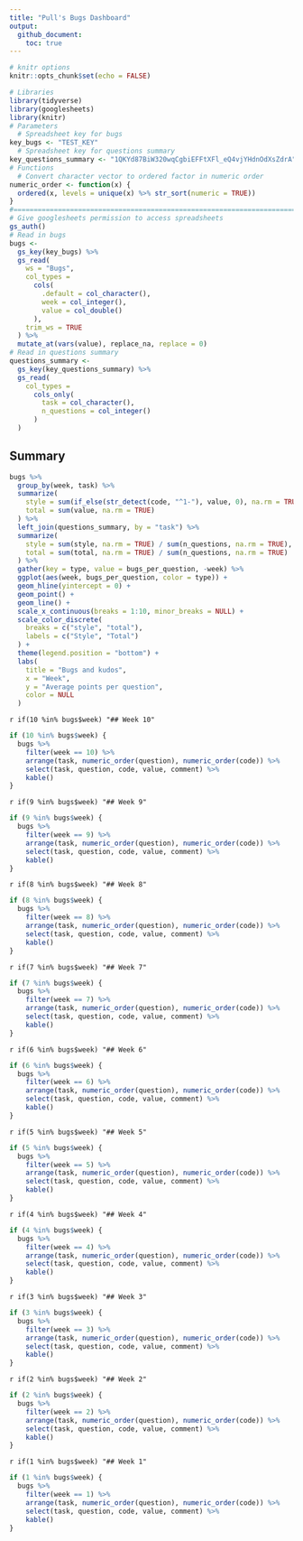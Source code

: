 ```yaml
---
title: "Pull's Bugs Dashboard"
output: 
  github_document:
    toc: true
---
```


```r
# knitr options
knitr::opts_chunk$set(echo = FALSE)
```

```r
# Libraries
library(tidyverse)
library(googlesheets)
library(knitr)
# Parameters
  # Spreadsheet key for bugs
key_bugs <- "TEST_KEY"
  # Spreadsheet key for questions summary
key_questions_summary <- "1QKYd87BiW320wqCgbiEFFtXFl_eQ4vjYHdnOdXsZdrA"
# Functions
  # Convert character vector to ordered factor in numeric order
numeric_order <- function(x) {
  ordered(x, levels = unique(x) %>% str_sort(numeric = TRUE))
}
#===============================================================================
# Give googlesheets permission to access spreadsheets
gs_auth()
# Read in bugs
bugs <- 
  gs_key(key_bugs) %>% 
  gs_read(
    ws = "Bugs",
    col_types = 
      cols(
        .default = col_character(),
        week = col_integer(),
        value = col_double()
      ),
    trim_ws = TRUE
  ) %>% 
  mutate_at(vars(value), replace_na, replace = 0)
# Read in questions summary
questions_summary <- 
  gs_key(key_questions_summary) %>% 
  gs_read(
    col_types = 
      cols_only(
        task = col_character(), 
        n_questions = col_integer()
      )
  )
```

## Summary

```r
bugs %>% 
  group_by(week, task) %>% 
  summarize(
    style = sum(if_else(str_detect(code, "^1-"), value, 0), na.rm = TRUE),
    total = sum(value, na.rm = TRUE)
  ) %>% 
  left_join(questions_summary, by = "task") %>% 
  summarize(
    style = sum(style, na.rm = TRUE) / sum(n_questions, na.rm = TRUE),
    total = sum(total, na.rm = TRUE) / sum(n_questions, na.rm = TRUE)
  ) %>% 
  gather(key = type, value = bugs_per_question, -week) %>% 
  ggplot(aes(week, bugs_per_question, color = type)) +
  geom_hline(yintercept = 0) +
  geom_point() +
  geom_line() +
  scale_x_continuous(breaks = 1:10, minor_breaks = NULL) +
  scale_color_discrete(
    breaks = c("style", "total"),
    labels = c("Style", "Total")
  ) +
  theme(legend.position = "bottom") +
  labs(
    title = "Bugs and kudos",
    x = "Week",
    y = "Average points per question",
    color = NULL
  )
```

`r if(10 %in% bugs$week) "## Week 10"`

```r
if (10 %in% bugs$week) {
  bugs %>% 
    filter(week == 10) %>% 
    arrange(task, numeric_order(question), numeric_order(code)) %>% 
    select(task, question, code, value, comment) %>% 
    kable()
}
```


`r if(9 %in% bugs$week) "## Week 9"`

```r
if (9 %in% bugs$week) {
  bugs %>% 
    filter(week == 9) %>% 
    arrange(task, numeric_order(question), numeric_order(code)) %>% 
    select(task, question, code, value, comment) %>% 
    kable()
}
```


`r if(8 %in% bugs$week) "## Week 8"`

```r
if (8 %in% bugs$week) {
  bugs %>% 
    filter(week == 8) %>% 
    arrange(task, numeric_order(question), numeric_order(code)) %>% 
    select(task, question, code, value, comment) %>% 
    kable()
}
```

`r if(7 %in% bugs$week) "## Week 7"`

```r
if (7 %in% bugs$week) {
  bugs %>% 
    filter(week == 7) %>% 
    arrange(task, numeric_order(question), numeric_order(code)) %>% 
    select(task, question, code, value, comment) %>%  
    kable()
}
```

`r if(6 %in% bugs$week) "## Week 6"`

```r
if (6 %in% bugs$week) {
  bugs %>% 
    filter(week == 6) %>% 
    arrange(task, numeric_order(question), numeric_order(code)) %>% 
    select(task, question, code, value, comment) %>% 
    kable()
}
```

`r if(5 %in% bugs$week) "## Week 5"`

```r
if (5 %in% bugs$week) {
  bugs %>% 
    filter(week == 5) %>% 
    arrange(task, numeric_order(question), numeric_order(code)) %>% 
    select(task, question, code, value, comment) %>% 
    kable()
}
```

`r if(4 %in% bugs$week) "## Week 4"`

```r
if (4 %in% bugs$week) {
  bugs %>% 
    filter(week == 4) %>% 
    arrange(task, numeric_order(question), numeric_order(code)) %>% 
    select(task, question, code, value, comment) %>%  
    kable()
}
```

`r if(3 %in% bugs$week) "## Week 3"`

```r
if (3 %in% bugs$week) {
  bugs %>% 
    filter(week == 3) %>% 
    arrange(task, numeric_order(question), numeric_order(code)) %>% 
    select(task, question, code, value, comment) %>%  
    kable()
}
```

`r if(2 %in% bugs$week) "## Week 2"`

```r
if (2 %in% bugs$week) {
  bugs %>% 
    filter(week == 2) %>% 
    arrange(task, numeric_order(question), numeric_order(code)) %>% 
    select(task, question, code, value, comment) %>%  
    kable()
}
```

`r if(1 %in% bugs$week) "## Week 1"`

```r
if (1 %in% bugs$week) {
  bugs %>% 
    filter(week == 1) %>% 
    arrange(task, numeric_order(question), numeric_order(code)) %>% 
    select(task, question, code, value, comment) %>%  
    kable()
}
```